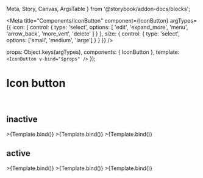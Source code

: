   Meta,
  Story,
  Canvas,
  ArgsTable
} from '@storybook/addon-docs/blocks';

<Meta
  title="Components/IconButton"
  component={IconButton}
  argTypes={{
    icon: {
      control: {
        type: 'select',
        options: [
          'edit',
          'expand_more',
          'menu',
          'arrow_back',
          'more_vert',
          'delete'
        ]
      }
    },
    size: {
      control: {
        type: 'select',
        options: ['small', 'medium', 'large']
      }
    }
  }}
/>

<!-- <ArgsTable of={IconButton} /> -->

  props: Object.keys(argTypes),
  components: { IconButton },
  template: `<IconButton v-bind="$props" />`
});

# Icon button

<br />

## inactive

<Canvas>
  <Story name="small" args={{ size: 'small' }}>
    >{Template.bind()}
  </Story>
  <Story
    name="medium"
    args={{
      size: 'medium'
    }}
  >
    >{Template.bind()}
  </Story>
  <Story name="large">>{Template.bind()}</Story>
</Canvas>

## active

<Canvas>
  <Story
    name="active/small"
    args={{ size: 'small', initState: true }}
  >
    >{Template.bind()}
  </Story>
  <Story
    name="active/medium"
    args={{
      size: 'medium',
      initState: true
    }}
  >
    >{Template.bind()}
  </Story>
  <Story name="active/large" args={{ initState: true }}>
    >{Template.bind()}
  </Story>
</Canvas>

